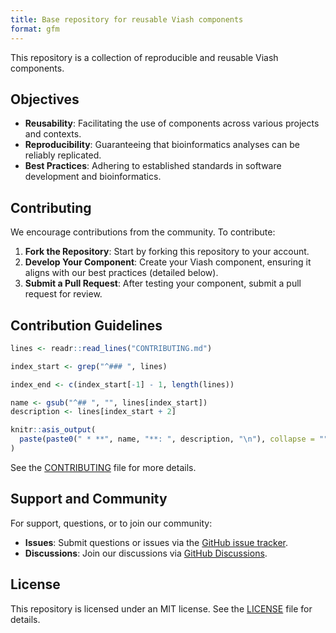 ```yaml
---
title: Base repository for reusable Viash components
format: gfm
---
```


This repository is a collection of reproducible and reusable Viash components.

## Objectives

- **Reusability**: Facilitating the use of components across various projects and contexts.
- **Reproducibility**: Guaranteeing that bioinformatics analyses can be reliably replicated.
- **Best Practices**: Adhering to established standards in software development and bioinformatics.

## Contributing

We encourage contributions from the community. To contribute:

1. **Fork the Repository**: Start by forking this repository to your account.
2. **Develop Your Component**: Create your Viash component, ensuring it aligns with our best practices (detailed below).
3. **Submit a Pull Request**: After testing your component, submit a pull request for review.

## Contribution Guidelines

```r
lines <- readr::read_lines("CONTRIBUTING.md")

index_start <- grep("^### ", lines)

index_end <- c(index_start[-1] - 1, length(lines))

name <- gsub("^## ", "", lines[index_start])
description <- lines[index_start + 2]

knitr::asis_output(
  paste(paste0(" * **", name, "**: ", description, "\n"), collapse = "")
)
```

See the [CONTRIBUTING](CONTRIBUTING.md) file for more details.


## Support and Community

For support, questions, or to join our community:

- **Issues**: Submit questions or issues via the [GitHub issue tracker](https://github.com/viash-hub/base/issues).
- **Discussions**: Join our discussions via [GitHub Discussions](https://github.com/viash-hub/base/discussions).

## License
This repository is licensed under an MIT license. See the [LICENSE](LICENSE) file for details.
